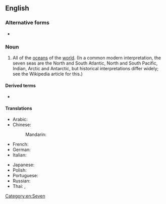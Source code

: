 ==English==
{{wikipedia}}

===Alternative forms===
* {{l|en|Seven Seas}}

===Noun===
{{en-plural noun|head=[[seven]] [[sea]]s}}

# {{lb|en|poetic}} All of the [[ocean]]s of the [[world]]. (In a common modern interpretation, the seven seas are the North and South Atlantic, North and South Pacific, Indian, Arctic and Antarctic, but historical interpretations differ widely; see the Wikipedia article for this.)

====Derived terms====
* {{l|en|Edinburgh of the Seven Seas}}

====Translations====
{{trans-top|all of the Earths oceans}}
* Arabic: {{t|ar|اَلْبِحَار اَلسَّبْعَة}}
* Chinese:
*: Mandarin: {{t|cmn|七海|tr=qīhǎi|sc=Hani}}
* French: {{t+|fr|sept mers|f-p}}
* German: {{t|de|sieben Meere}}
* Italian: {{t|it|sette mari|f}}
{{trans-mid}}
* Japanese: {{t+|ja|七つの海|tr=ななつのうみ, nanatsu no umi|sc=Jpan}}
* Polish: {{t|pl|siedem mórz}}
* Portuguese: {{t|pt|sete mares|m-p}}
* Russian: {{t|ru|семь море́й}}
* Thai: {{t|th|เจ็ดคาบสมุทร}}, {{t|th|เจ็ดย่านน้ำ}}
{{trans-bottom}}

[[Category:en:Seven]]